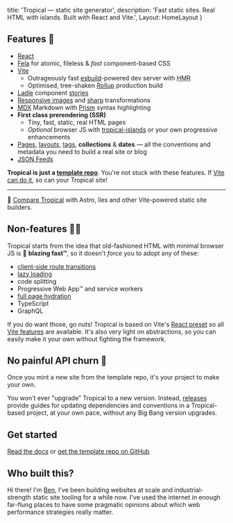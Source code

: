 
  title: 'Tropical — static site generator',
  description: 'Fast static sites. Real HTML with islands. Built with React and Vite.',
  Layout: HomeLayout
}

## Features 🍹

- [React](https://reactjs.org/)
- [Fela](http://fela.js.org/) for atomic, fileless & *fast* component-based CSS
- [Vite](https://vitejs.dev/)
  - Outrageously fast [esbuild](https://esbuild.github.io/)-powered dev server with <abbr title='Hot Module Replacement'>HMR</abbr>
  - Optimised, tree-shaken [Rollup](https://rollupjs.org/) production build
- [Ladle](https://ladle.dev/) component [stories](https://github.com/ComponentDriven/csf)
- [Responsive images](/docs/images) and [sharp](https://github.com/lovell/sharp) transformations
- [MDX](https://mdxjs.com/) Markdown with [Prism](https://prismjs.com/) syntax highlighting
- **First class prerendering (SSR)**
  - Tiny, fast, static, real HTML pages
  - *Optional* browser JS with [tropical-islands](https://github.com/bensmithett/tropical-utils/tree/main/packages/tropical-islands) or your own progressive enhancements
- [Pages](/docs/pages), [layouts](/docs/layouts), [tags](/docs/pages#page-meta), **collections** & **dates** — all the conventions and metadata you need to build a real site or blog
- [JSON Feeds](https://jsonfeed.org/)

**Tropical is just a [template repo](https://docs.github.com/en/github/creating-cloning-and-archiving-repositories/creating-a-repository-on-github/creating-a-repository-from-a-template)**. You're not stuck with these features. If [Vite can do it](https://vitejs.dev/guide/features.html), so can your Tropical site!

---

🤔 [Compare Tropical](/docs/comparisons/) with Astro, îles and other Vite-powered static site builders.

## Non-features 🙅‍♀️

Tropical starts from the idea that old-fashioned HTML with minimal browser JS is 🚀 **blazing fast™**, so it doesn't *force* you to adopt any of these:

- [client-side route transitions](https://twitter.com/ryanflorence/status/1186515553285857280)
- [lazy loading](https://www.bensmithett.com/an-argument-against-lazy-loading/)
- code splitting
- Progressive Web App™ and service workers
- [full page hydration](https://github.com/bensmithett/tropical/blob/docs/app/decisions/003_dont_default_to_full_page_react_hydration.md)
- TypeScript
- GraphQL

If you do want those, go nuts! Tropical is based on Vite's [React preset](https://vitejs.dev/guide/#scaffolding-your-first-vite-project) so all [Vite features](https://vitejs.dev/guide/features.html) are available. It's also very light on abstractions, so you can easily make it your own without fighting the framework.

## No painful API churn 🤕

Once you mint a new site from the template repo, it's your project to make your own.

You won't ever "upgrade" Tropical to a new version. Instead, [releases](https://github.com/bensmithett/tropical/releases) provide guides for updating dependencies and conventions in a Tropical-based project, at your own pace, without any Big Bang version upgrades.

## Get started

[Read the docs](/docs/) or [get the template repo on GitHub](https://github.com/bensmithett/tropical)

## Who built this?

Hi there! I'm [Ben](https://www.bensmithett.com/), I've been building websites at scale and industrial-strength static site tooling for a while now. I've used the internet in enough far-flung places to have some pragmatic opinions about which web performance strategies really matter.
